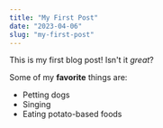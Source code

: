 ```yaml
---
title: "My First Post"
date: "2023-04-06"
slug: "my-first-post"
---
```


This is my first blog post! Isn't it *great*?

Some of my **favorite** things are:

- Petting dogs
- Singing
- Eating potato-based foods